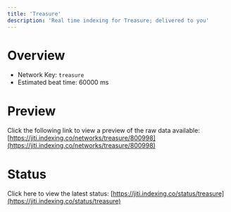```yaml
---
title: 'Treasure'
description: 'Real time indexing for Treasure; delivered to you'
---
```


# Overview
- Network Key: `treasure`
- Estimated beat time: 60000 ms

# Preview
Click the following link to view a preview of the raw data available: [https://jiti.indexing.co/networks/treasure/800998](https://jiti.indexing.co/networks/treasure/800998)

# Status
Click here to view the latest status: [https://jiti.indexing.co/status/treasure](https://jiti.indexing.co/status/treasure)
